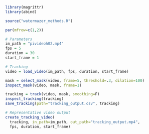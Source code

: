 ```r
library(magrittr)
library(abind)
```

```r
source("watermazer_methods.R")

par(mfrow=c(1,2))

# Parameters
im_path = "pivideoh02.mp4"
fps = 5
duration = 30
start_frame = 1

# Tracking
video = load_video(im_path, fps, duration, start_frame)

mask = select_mask(video, frame=5, threshold=.3, dilation=100)
inspect_mask(video, mask, frame=1)

tracking = track(video, mask, smoothing=F)
inspect_tracking(tracking)
save_tracking(path="tracking_output.csv", tracking)

# Representative video output
create_tracking_video(
  tracking, in_path=im_path, out_path="tracking_output.mp4", 
  fps, duration, start_frame)
```


